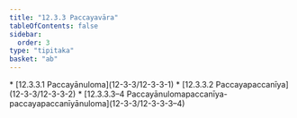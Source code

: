 ```yaml
---
title: "12.3.3 Paccayavāra"
tableOfContents: false
sidebar:
  order: 3
type: "tipitaka"
basket: "ab"
---
```



<DynamicBreadcrumb />



<TableOfContents>
* [12.3.3.1 Paccayānuloma](12-3-3/12-3-3-1)
* [12.3.3.2 Paccayapaccanīya](12-3-3/12-3-3-2)
* [12.3.3.3–4 Paccayānulomapaccanīya-paccayapaccanīyānuloma](12-3-3/12-3-3-3–4)
</TableOfContents>